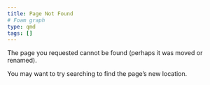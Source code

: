 ```yaml
---
title: Page Not Found
# Foam graph
type: qmd
tags: []
---
```


The page you requested cannot be found (perhaps it was moved or renamed).

You may want to try searching to find the page's new location.
